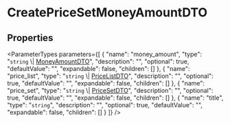 
# CreatePriceSetMoneyAmountDTO

## Properties

<ParameterTypes parameters={[
  {
    "name": "money_amount",
    "type": "`string` \\| [MoneyAmountDTO](js_client.internal.internal-1.PricingTypes.MoneyAmountDTO.mdx)",
    "description": "",
    "optional": true,
    "defaultValue": "",
    "expandable": false,
    "children": []
  },
  {
    "name": "price_list",
    "type": "`string` \\| [PriceListDTO](js_client.internal.internal-1.PricingTypes.PriceListDTO.mdx)",
    "description": "",
    "optional": true,
    "defaultValue": "",
    "expandable": false,
    "children": []
  },
  {
    "name": "price_set",
    "type": "`string` \\| [PriceSetDTO](js_client.internal.internal-1.PricingTypes.PriceSetDTO.mdx)",
    "description": "",
    "optional": true,
    "defaultValue": "",
    "expandable": false,
    "children": []
  },
  {
    "name": "title",
    "type": "`string`",
    "description": "",
    "optional": true,
    "defaultValue": "",
    "expandable": false,
    "children": []
  }
]} />

